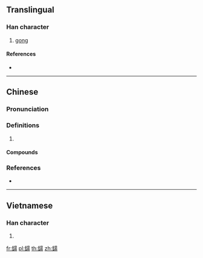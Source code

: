 {{character info/new}}
{{also|铴}}
==Translingual==

===Han character===
{{Han char|rn=167|rad=金|as=12|sn=20|four=86127|canj=CEAH}}

# [[gong]]

====References====
* {{Han ref|kx=1321.410|dkj=40879|dj=1821.340|hdz=64259.060|uh=940B|ud=37899|bh=F4E7|bd=62695}}

----

==Chinese==
{{zh-forms|s=铴}}

===Pronunciation===
{{zh-pron
|m=tàng,tāng
|c=tong1,tong2,tong3
|cat=
}}

===Definitions===
{{zh-hanzi}}

# {{rfdef|zh}}

====Compounds====
{{zh-der|鐋鑼}}

===References===
* {{R:yue:Hanzi}}

----

==Vietnamese==

===Han character===
{{vi-hantu|[[thảng]], [[thang]]|rs=金12}}

# {{defn|lang=vi|sort=金12}}

[[fr:鐋]]
[[pl:鐋]]
[[th:鐋]]
[[zh:鐋]]
